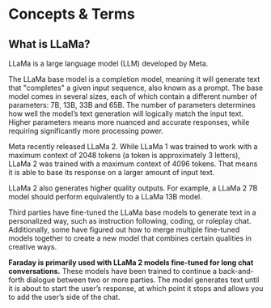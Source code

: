 # Concepts & Terms

## What is LLaMa?

LLaMa is a large language model (LLM) developed by Meta.

The LLaMa base model is a completion model, meaning it will generate text that "completes" a given input sequence, also known as a prompt. The base model comes in several sizes, each of which contain a different number of parameters: 7B, 13B, 33B and 65B. The number of parameters determines how well the model’s text generation will logically match the input text. Higher parameters means more nuanced and accurate responses, while requiring significantly more processing power.

Meta recently released LLaMa 2. While LLaMa 1 was trained to work with a maximum context of 2048 tokens (a token is approximately 3 letters), LLaMa 2 was trained with a maximum context of 4096 tokens. That means it is able to base its response on a larger amount of input text.

LLaMa 2 also generates higher quality outputs. For example, a LLaMa 2 7B model should perform equivalently to a LLaMa 13B model.

Third parties have fine-tuned the LLaMa base models to generate text in a personalized way, such as instruction following, coding, or roleplay chat. Additionally, some have figured out how to merge multiple fine-tuned models together to create a new model that combines certain qualities in creative ways.

**Faraday is primarily used with LLaMa 2 models fine-tuned for long chat conversations.** These models have been trained to continue a back-and-forth dialogue between two or more parties. The model generates text until it is about to start the user’s response, at which point it stops and allows you to add the user’s side of the chat.
